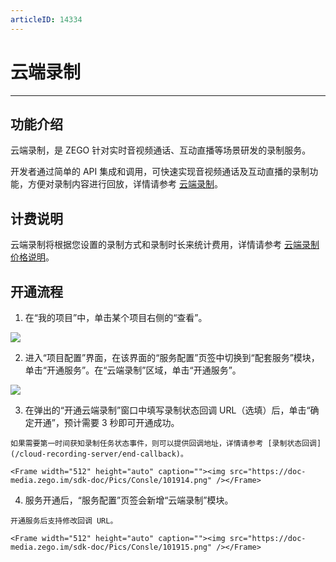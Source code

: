 ```yaml
---
articleID: 14334
---
```

# 云端录制

- - -

## 功能介绍

云端录制，是 ZEGO 针对实时音视频通话、互动直播等场景研发的录制服务。

开发者通过简单的 API 集成和调用，可快速实现音视频通话及互动直播的录制功能，方便对录制内容进行回放，详情请参考 [云端录制](/cloud-recording/introduction/overview)。


## 计费说明

云端录制将根据您设置的录制方式和录制时长来统计费用，详情请参考 [云端录制价格说明](/cloud-recording/introduction/pricing)。


## 开通流程

1. 在“我的项目”中，单击某个项目右侧的“查看”。
<Frame width="512" height="auto" caption=""><img src="https://doc-media.zego.im/sdk-doc/Pics/console/Create_Project5.png" /></Frame>

2. 进入“项目配置”界面，在该界面的“服务配置”页签中切换到“配套服务”模块，单击“开通服务”。在“云端录制”区域，单击“开通服务”。
<Frame width="512" height="auto" caption=""><img src="https://doc-media.zego.im/sdk-doc/Pics/Consle/101913.png" /></Frame>

3. 在弹出的“开通云端录制”窗口中填写录制状态回调 URL（选填）后，单击“确定开通”，预计需要 3 秒即可开通成功。

<Note title="说明">


    如果需要第一时间获知录制任务状态事件，则可以提供回调地址，详情请参考 [录制状态回调](/cloud-recording-server/end-callback)。

</Note>



    <Frame width="512" height="auto" caption=""><img src="https://doc-media.zego.im/sdk-doc/Pics/Consle/101914.png" /></Frame>

4. 服务开通后，“服务配置”页签会新增“云端录制”模块。

<Note title="说明">


    开通服务后支持修改回调 URL。

</Note>



    <Frame width="512" height="auto" caption=""><img src="https://doc-media.zego.im/sdk-doc/Pics/Consle/101915.png" /></Frame>
